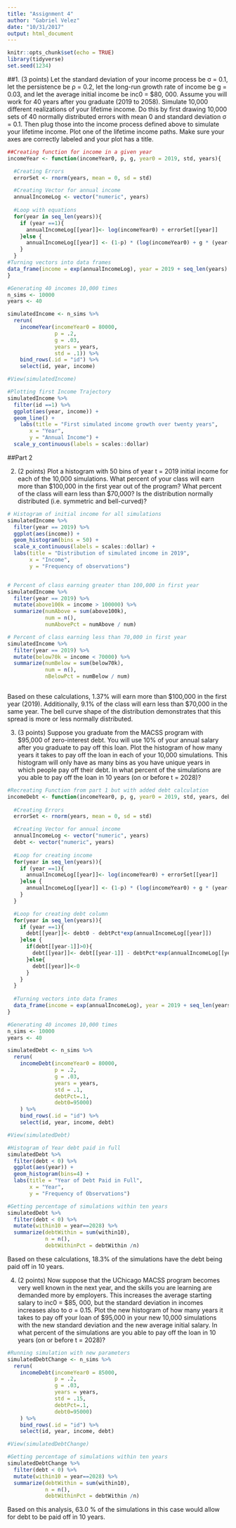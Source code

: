 ```yaml
---
title: "Assignment 4"
author: "Gabriel Velez"
date: "10/31/2017"
output: html_document
---
```


```r
knitr::opts_chunk$set(echo = TRUE)
library(tidyverse)
set.seed(1234)
```


##1.
(3 points) Let the standard deviation of your income process be σ = 0.1, let the persistence be ρ = 0.2, let the long-run growth rate of income be g = 0.03, and let the average initial income be inc0 = $80, 000. Assume you will work for 40 years after you graduate (2019 to 2058). Simulate 10,000 different realizations of your lifetime income. Do this by first drawing 10,000 sets of 40 normally distributed errors with mean 0 and standard deviation σ = 0.1. Then plug those into the income process defined above to simulate your lifetime income. Plot one of the lifetime income paths. Make sure your axes are correctly labeled and your plot has a title.

```r

##Creating function for income in a given year
incomeYear <- function(incomeYear0, p, g, year0 = 2019, std, years){

  #Creating Errors
  errorSet <- rnorm(years, mean = 0, sd = std)

  #Creating Vector for annual income
  annualIncomeLog <- vector("numeric", years)
  
  #Loop with equations
  for(year in seq_len(years)){
    if (year ==1){
      annualIncomeLog[[year]]<- log(incomeYear0) + errorSet[[year]]
    }else {
      annualIncomeLog[[year]] <- (1-p) * (log(incomeYear0) + g * (year-1)) + p *      annualIncomeLog[[year-1]]+ errorSet[[year]]
    }
  }
#Turning vectors into data frames
data_frame(income = exp(annualIncomeLog), year = 2019 + seq_len(years) - 1)
}

#Generating 40 incomes 10,000 times
n_sims <- 10000
years <- 40

simulatedIncome <- n_sims %>%
  rerun(
    incomeYear(incomeYear0 = 80000, 
               p = .2, 
               g = .03, 
               years = years, 
               std = .1)) %>%
    bind_rows(.id = "id") %>%
    select(id, year, income)

#View(simulatedIncome)

#Plotting first Income Trajectory
simulatedIncome %>%
  filter(id ==1) %>%
  ggplot(aes(year, income)) +
  geom_line() +
    labs(title = "First simulated income growth over twenty years",
       x = "Year", 
       y = "Annual Income") +
  scale_y_continuous(labels = scales::dollar)

```



##Part 2

2. (2 points) Plot a histogram with 50 bins of year t = 2019 initial income for each of the 10,000 simulations. What percent of your class will earn more than $100,000 in the first year out of the program? What percent of the class will earn less than $70,000? Is the distribution normally distributed (i.e. symmetric and bell-curved)?

```r

# Histogram of initial income for all simulations 
simulatedIncome %>%
  filter(year == 2019) %>%
  ggplot(aes(income)) +
  geom_histogram(bins = 50) +
  scale_x_continuous(labels = scales::dollar) +
  labs(title = "Distribution of simulated income in 2019",
       x = "Income",
       y = "Frequency of observations")


# Percent of class earning greater than 100,000 in first year
simulatedIncome %>%
  filter(year == 2019) %>%
  mutate(above100k = income > 100000) %>%
  summarize(numAbove = sum(above100k),
            num = n(),
            numAbovePct = numAbove / num)

# Percent of class earning less than 70,000 in first year
simulatedIncome %>%
  filter(year == 2019) %>%
  mutate(below70k = income < 70000) %>%
  summarize(numBelow = sum(below70k),
            num = n(),
            nBelowPct = numBelow / num)
  
```

Based on these calculations, 1.37% will earn more than $100,000 in the first year (2019). Additionally, 9.1% of the class will earn less than $70,000 in the same year. The bell curve shape of the distribution demonstrates that this spread is more or less normally distributed.  


3. (3 points) Suppose you graduate from the MACSS program with $95,000 of zero-interest debt. You will use 10% of your annual salary after you graduate to pay off this loan. Plot the histogram of how many years it takes to pay off the loan in each of your 10,000 simulations. This histogram will only have as many bins as you have unique years in which people pay off their debt. In what percent of the simulations are you able to pay off the loan in 10 years (on or before t = 2028)?

```r

#Recreating Function from part 1 but with added debt calculation
incomeDebt <- function(incomeYear0, p, g, year0 = 2019, std, years, debtPct, debt0){
  
  #Creating Errors
  errorSet <- rnorm(years, mean = 0, sd = std)

  #Creating Vector for annual income
  annualIncomeLog <- vector("numeric", years)
  debt <- vector("numeric", years)
  
  #Loop for creating income
  for(year in seq_len(years)){
    if (year ==1){
      annualIncomeLog[[year]]<- log(incomeYear0) + errorSet[[year]]
    }else {
      annualIncomeLog[[year]] <- (1-p) * (log(incomeYear0) + g * (year-1)) + p *      annualIncomeLog[[year-1]]+ errorSet[[year]]
    }
  }

  #Loop for creating debt column
  for(year in seq_len(years)){
    if (year ==1){
      debt[[year]]<- debt0 - debtPct*exp(annualIncomeLog[[year]])
    }else {
      if(debt[[year-1]]>0){
        debt[[year]]<- debt[[year-1]] - debtPct*exp(annualIncomeLog[[year]])
      }else{
        debt[[year]]<-0
      }
    }
  }
  
  #Turning vectors into data frames
  data_frame(income = exp(annualIncomeLog), year = 2019 + seq_len(years) - 1, debt = debt)
}

#Generating 40 incomes 10,000 times
n_sims <- 10000
years <- 40

simulatedDebt <- n_sims %>%
  rerun(
    incomeDebt(incomeYear0 = 80000, 
               p = .2, 
               g = .03, 
               years = years, 
               std = .1, 
               debtPct=.1, 
               debt0=95000)
    ) %>%
    bind_rows(.id = "id") %>%
    select(id, year, income, debt)

#View(simulatedDebt)

#Histogram of Year debt paid in full
simulatedDebt %>%
  filter(debt < 0) %>%
  ggplot(aes(year)) +
  geom_histogram(bins=4) +
  labs(title = "Year of Debt Paid in Full",
       x = "Year",
       y = "Frequency of Observations")

#Getting percentage of simulations within ten years
simulatedDebt %>%
  filter(debt < 0) %>%
  mutate(within10 = year==2028) %>%
  summarize(debtWithin = sum(within10),
            n = n(),
            debtWithinPct = debtWithin /n)  


```

Based on these calculations, 18.3% of the simulations have the debt being paid off in 10 years.

4. (2 points) Now suppose that the UChicago MACSS program becomes very well known in the next year, and the skills you are learning are demanded more by employers. This increases the average starting salary to inc0 = $85, 000, but the standard deviation in incomes increases also to σ = 0.15.  Plot the new histogram of how many years it takes to pay off your loan of $95,000 in your new 10,000 simulations with the new standard deviation and the new average initial salary. In what percent of the simulations are you able to pay off the loan in 10 years (on or before t = 2028)?

```r

#Running simulation with new parameters
simulatedDebtChange <- n_sims %>%
  rerun(
    incomeDebt(incomeYear0 = 85000, 
               p = .2, 
               g = .03, 
               years = years, 
               std = .15, 
               debtPct=.1, 
               debt0=95000)
    ) %>%
    bind_rows(.id = "id") %>%
    select(id, year, income, debt)

#View(simulatedDebtChange)

#Getting percentage of simulations within ten years
simulatedDebtChange %>%
  filter(debt < 0) %>%
  mutate(within10 = year==2028) %>%
  summarize(debtWithin = sum(within10),
            n = n(),
            debtWithinPct = debtWithin /n)  

```

Based on this analysis, 63.0 % of the simulations in this case would allow for debt to be paid off in 10 years. 
